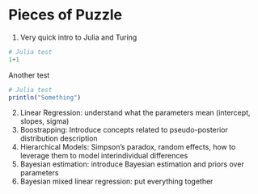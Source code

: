 # Pieces of Puzzle

1. Very quick intro to Julia and Turing

```julia
# Julia test
1+1
```

Another test

```julia
# Julia test
println("Something")
```


2. Linear Regression: understand what the parameters mean (intercept, slopes, sigma)
3. Boostrapping: Introduce concepts related to pseudo-posterior distribution description
4. Hierarchical Models: Simpson's paradox, random effects, how to leverage them to model interindividual differences
5. Bayesian estimation: introduce Bayesian estimation and priors over parameters
6. Bayesian mixed linear regression: put everything together